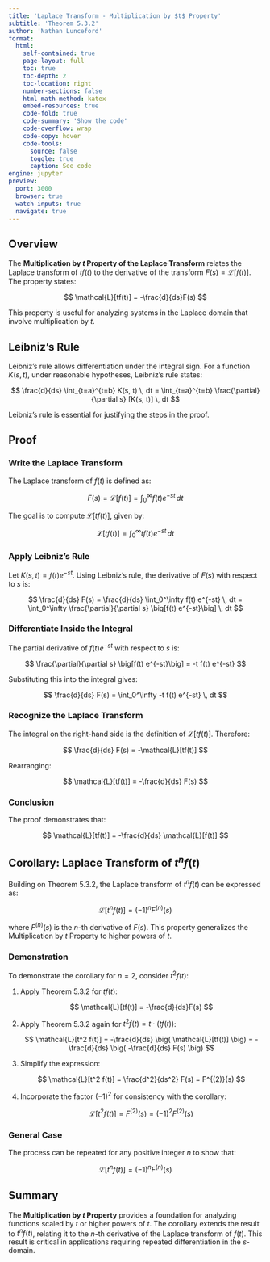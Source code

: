 ```yaml
---
title: 'Laplace Transform - Multiplication by $t$ Property'
subtitle: 'Theorem 5.3.2'
author: 'Nathan Lunceford'
format:
  html:
    self-contained: true
    page-layout: full
    toc: true
    toc-depth: 2
    toc-location: right
    number-sections: false
    html-math-method: katex
    embed-resources: true
    code-fold: true
    code-summary: 'Show the code'
    code-overflow: wrap
    code-copy: hover
    code-tools:
      source: false
      toggle: true
      caption: See code
engine: jupyter
preview:
  port: 3000
  browser: true
  watch-inputs: true
  navigate: true
---
```


## **Overview**

The **Multiplication by $t$ Property of the Laplace Transform** relates the Laplace transform of $tf(t)$ to the derivative of the transform $F(s) = \mathcal{L}[f(t)]$. The property states:

$$
\mathcal{L}[tf(t)] = -\frac{d}{ds}F(s)
$$

This property is useful for analyzing systems in the Laplace domain that involve multiplication by $t$.

## **Leibniz's Rule**

Leibniz's rule allows differentiation under the integral sign. For a function $K(s, t)$, under reasonable hypotheses, Leibniz's rule states:

$$
\frac{d}{ds} \int_{t=a}^{t=b} K(s, t) \, dt = \int_{t=a}^{t=b} \frac{\partial}{\partial s} [K(s, t)] \, dt
$$

Leibniz's rule is essential for justifying the steps in the proof.

## **Proof**

### Write the Laplace Transform

The Laplace transform of $f(t)$ is defined as:

$$
F(s) = \mathcal{L}[f(t)] = \int_0^\infty f(t) e^{-st} \, dt
$$

The goal is to compute $\mathcal{L}[tf(t)]$, given by:

$$
\mathcal{L}[tf(t)] = \int_0^\infty t f(t) e^{-st} \, dt
$$

### Apply Leibniz's Rule

Let $K(s, t) = f(t) e^{-st}$. Using Leibniz's rule, the derivative of $F(s)$ with respect to $s$ is:

$$
\frac{d}{ds} F(s) = \frac{d}{ds} \int_0^\infty f(t) e^{-st} \, dt = \int_0^\infty \frac{\partial}{\partial s} \big[f(t) e^{-st}\big] \, dt
$$

### Differentiate Inside the Integral

The partial derivative of $f(t) e^{-st}$ with respect to $s$ is:

$$
\frac{\partial}{\partial s} \big[f(t) e^{-st}\big] = -t f(t) e^{-st}
$$

Substituting this into the integral gives:

$$
\frac{d}{ds} F(s) = \int_0^\infty -t f(t) e^{-st} \, dt
$$

### Recognize the Laplace Transform

The integral on the right-hand side is the definition of $\mathcal{L}[tf(t)]$. Therefore:

$$
\frac{d}{ds} F(s) = -\mathcal{L}[tf(t)]
$$

Rearranging:

$$
\mathcal{L}[tf(t)] = -\frac{d}{ds} F(s)
$$

### Conclusion

The proof demonstrates that:

$$
\mathcal{L}[tf(t)] = -\frac{d}{ds} \mathcal{L}[f(t)]
$$

## **Corollary: Laplace Transform of $t^n f(t)$**

Building on Theorem 5.3.2, the Laplace transform of $t^n f(t)$ can be expressed as:

$$
\mathcal{L}[t^n f(t)] = (-1)^n F^{(n)}(s)
$$

where $F^{(n)}(s)$ is the $n$-th derivative of $F(s)$. This property generalizes the Multiplication by $t$ Property to higher powers of $t$.

### Demonstration

To demonstrate the corollary for $n = 2$, consider $t^2 f(t)$:

1. Apply Theorem 5.3.2 for $tf(t)$:

   $$
   \mathcal{L}[tf(t)] = -\frac{d}{ds}F(s)
   $$

2. Apply Theorem 5.3.2 again for $t^2 f(t) = t \cdot (tf(t))$:

   $$
   \mathcal{L}[t^2 f(t)] = -\frac{d}{ds} \big( \mathcal{L}[tf(t)] \big) = -\frac{d}{ds} \big( -\frac{d}{ds} F(s) \big)
   $$

3. Simplify the expression:

   $$
   \mathcal{L}[t^2 f(t)] = \frac{d^2}{ds^2} F(s) = F^{(2)}(s)
   $$

4. Incorporate the factor $(-1)^2$ for consistency with the corollary:

   $$
   \mathcal{L}[t^2 f(t)] = F^{(2)}(s) = (-1)^2 F^{(2)}(s)
   $$

### General Case

The process can be repeated for any positive integer $n$ to show that:

$$
\mathcal{L}[t^n f(t)] = (-1)^n F^{(n)}(s)
$$

## **Summary**

The **Multiplication by $t$ Property** provides a foundation for analyzing functions scaled by $t$ or higher powers of $t$. The corollary extends the result to $t^n f(t)$, relating it to the $n$-th derivative of the Laplace transform of $f(t)$. This result is critical in applications requiring repeated differentiation in the $s$-domain.
